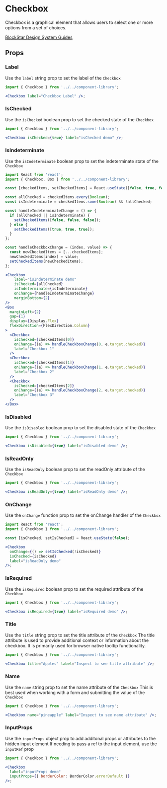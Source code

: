 

# Checkbox

Checkbox is a graphical element that allows users to select one or more options from a set of choices.

[BlockStar Design System Guides](https://www.notion.so/BlockStar-Design-System-Guides-Design-f86ecc914d6b4eb6873a122b83c12940)

<Canvas>
  <Story id="components-componentlibrary-checkbox--default-story" />
</Canvas>

## Props

<ArgsTable of={Checkbox} />

### Label

Use the `label` string prop to set the label of the `Checkbox`

<Canvas>
  <Story id="components-componentlibrary-checkbox--label" />
</Canvas>

```jsx
import { Checkbox } from '../../component-library';

<Checkbox label="Checkbox Label" />;
```

### IsChecked

Use the `isChecked` boolean prop to set the checked state of the `Checkbox`

<Canvas>
  <Story id="components-componentlibrary-checkbox--is-checked" />
</Canvas>

```jsx
import { Checkbox } from '../../component-library';

<Checkbox isChecked={true} label="isChecked demo" />;
```

### IsIndeterminate

Use the `isIndeterminate` boolean prop to set the indeterminate state of the `Checkbox`

<Canvas>
  <Story id="components-componentlibrary-checkbox--is-indeterminate" />
</Canvas>

```jsx
import React from 'react';
import { Checkbox, Box } from '../../component-library';

const [checkedItems, setCheckedItems] = React.useState([false, true, false]);

const allChecked = checkedItems.every(Boolean);
const isIndeterminate = checkedItems.some(Boolean) && !allChecked;

const handleIndeterminateChange = () => {
  if (allChecked || isIndeterminate) {
    setCheckedItems([false, false, false]);
  } else {
    setCheckedItems([true, true, true]);
  }
};

const handleCheckboxChange = (index, value) => {
  const newCheckedItems = [...checkedItems];
  newCheckedItems[index] = value;
  setCheckedItems(newCheckedItems);
};

<Checkbox
    label="isIndeterminate demo"
    isChecked={allChecked}
    isIndeterminate={isIndeterminate}
    onChange={handleIndeterminateChange}
    marginBottom={2}
/>
<Box
  marginLeft={2}
  gap={1}
  display={Display.Flex}
  flexDirection={FlexDirection.Column}
>
  <Checkbox
    isChecked={checkedItems[0]}
    onChange={(e) => handleCheckboxChange(0, e.target.checked)}
    label="Checkbox 1"
  />
  <Checkbox
    isChecked={checkedItems[1]}
    onChange={(e) => handleCheckboxChange(1, e.target.checked)}
    label="Checkbox 2"
  />
  <Checkbox
    isChecked={checkedItems[2]}
    onChange={(e) => handleCheckboxChange(2, e.target.checked)}
    label="Checkbox 3"
  />
</Box>
```

### IsDisabled

Use the `isDisabled` boolean prop to set the disabled state of the `Checkbox`

<Canvas>
  <Story id="components-componentlibrary-checkbox--is-disabled" />
</Canvas>

```jsx
import { Checkbox } from '../../component-library';

<Checkbox isDisabled={true} label="isDisabled demo" />;
```

### IsReadOnly

Use the `isReadOnly` boolean prop to set the readOnly attribute of the `Checkbox`

<Canvas>
  <Story id="components-componentlibrary-checkbox--is-read-only" />
</Canvas>

```jsx
import { Checkbox } from '../../component-library';

<Checkbox isReadOnly={true} label="isReadOnly demo" />;
```

### OnChange

Use the `onChange` function prop to set the onChange handler of the `Checkbox`

<Canvas>
  <Story id="components-componentlibrary-checkbox--on-change" />
</Canvas>

```jsx
import React from 'react';
import { Checkbox } from '../../component-library';

const [isChecked, setIsChecked] = React.useState(false);

<Checkbox
  onChange={() => setIsChecked(!isChecked)}
  isChecked={isChecked}
  label="isReadOnly demo"
/>;
```

### IsRequired

Use the `isRequired` boolean prop to set the required attribute of the `Checkbox`

<Canvas>
  <Story id="components-componentlibrary-checkbox--is-required" />
</Canvas>

```jsx
import { Checkbox } from '../../component-library';

<Checkbox isRequired={true} label="isRequired demo" />;
```

### Title

Use the `title` string prop to set the title attribute of the `Checkbox`
The title attribute is used to provide additional context or information about the checkbox. It is primarily used for browser native tooltip functionality.

<Canvas>
  <Story id="components-componentlibrary-checkbox--title" />
</Canvas>

```jsx
import { Checkbox } from '../../component-library';

<Checkbox title="Apples" label="Inspect to see title attribute" />;
```

### Name

Use the `name` string prop to set the name attribute of the `Checkbox`
This is best used when working with a form and submitting the value of the `Checkbox`

<Canvas>
  <Story id="components-componentlibrary-checkbox--name" />
</Canvas>

```jsx
import { Checkbox } from '../../component-library';

<Checkbox name="pineapple" label="Inspect to see name attribute" />;
```

### InputProps

Use the `inputProps` object prop to add additonal props or attributes to the hidden input element
If needing to pass a ref to the input element, use the `inputRef` prop

<Canvas>
  <Story id="components-componentlibrary-checkbox--input-props" />
</Canvas>

```jsx
import { Checkbox } from '../../component-library';

<Checkbox
  label="inputProps demo"
  inputProps={{ borderColor: BorderColor.errorDefault }}
/>;
```
